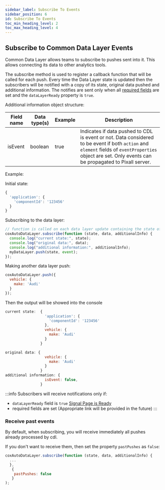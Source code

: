 ```yaml
---
sidebar_label: Subscribe To Events
sidebar_position: 6
id: Subscribe To Events
toc_min_heading_level: 2
toc_max_heading_level: 4
---
```


## Subscribe to Common Data Layer Events

Common Data Layer allows teams to subscribe to pushes sent into it. This allows connecting its data to other analytics tools.

The subscribe method is used to register a callback function that will be called for each push.
Every time the Data Layer state is updated then the subscribers will be notified with a copy of its state, original data pushed
and additional information.
The notifies are sent only when all [required fields](./getting-started.mdx#setup-page-level-data) are set and the `dataLayerReady` property is `true`.

Additional information object structure:

| Field name | Data type(s) | Example | Description                                                                                                                                                                                                       |
| ---------- | ------------ | ------- | ----------------------------------------------------------------------------------------------------------------------------------------------------------------------------------------------------------------- |
| isEvent    | boolean      | true    | Indicates if data pushed to CDL is event or not. Data considered to be event if both `action` and `element` fields of `eventProperties` object are set. Only events can be propagated to Pixall server. |

Example:

Initial state:

```js
{
  'application': {
    'componentId': '123456'
  }
}
```

Subscribing to the data layer:

```js
// function is called on each data layer update containing the state of the datalayer, original data pushed and additional information object.
coxAutoDataLayer.subscribe(function (state, data, additionalInfo) {
  console.log("current state:", state);
  console.log("original data:", data);
  console.log("additional information:", additionalInfo);
  myDataLayer.push(state, event);
});
```

Making another data layer push:

```js
coxAutoDataLayer.push({
  vehicle: {
    make: 'Audi'
  }
});
```

Then the output will be showed into the console

```js
current state:  {
                  'application': {
                    'componentId': '123456'
                  },
                  vehicle: {
                    make: 'Audi'
                  }
                }

original data: {
                  vehicle: {
                    make: 'Audi'
                  }
                }
additional information: {
                  isEvent: false,
                }
```

:::info
Subscribers will receive notifications only if:

- `dataLayerReady` field is `true` [Signal Page is Ready](./signale-page-ready.mdx)
- required fields are set (Appropriate link will be provided in the future)
:::

### Receive past events

By default, when subscribing, you will receive immediately all pushes already processed by cdl.

If you don't want to receive them, then set the property `pastPushes` as `false`:

```js title='Example:'
coxAutoDataLayer.subscribe(function (state, data, additionalInfo) {
  ...
  },
   {
    pastPushes: false
   }
);
```
